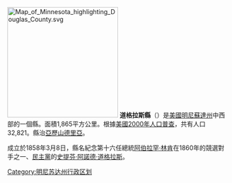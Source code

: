 {{Otheruses|道格拉斯縣|subject=美國明尼蘇達州的一個縣|other=同名的縣}}
[[File:Map_of_Minnesota_highlighting_Douglas_County.svg|250px]]
'''道格拉斯縣'''（{{lang-en|Douglas County}}）是[[美國|美國]][[明尼蘇達州|明尼蘇達州]]中西部的一個縣。面積1,865平方公里。根據[[美國2000年人口普查|美國2000年人口普查]]，共有人口32,821。縣治[[亞歷山德里亞_(明尼蘇達州)|亞歷山德里亞]]。

成立於1858年3月8日，縣名紀念第十六任總統[[阿伯拉罕·林肯|阿伯拉罕·林肯]]在1860年的競選對手之一、[[民主黨_(美國)|民主黨]]的[[史提芬·阿諾德·道格拉斯|史提芬·阿諾德·道格拉斯]]。

{{commonscat}}
{{coord|display=title}}
{{normdaten}}
{{DEFAULTSORT:Douglas}}
{{minnesota-stub}}
[[Category:明尼苏达州行政区划|Category:明尼苏达州行政区划]]